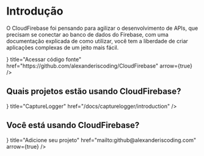 # Introdução


O CloudFirebase foi pensando para agilizar o desenvolvimento de APIs, que precisam se conectar ao banco de dados do Firebase, com uma documentação explicada de como utilizar, você tem a liberdade de criar aplicações complexas de um jeito mais fácil.

<div className="docs-cards mt-4 gap-4">
  <Card icon={<CodeBracketIcon className="w-6 h-6" aria-hidden="true" />} title="Acessar código fonte" href="https://github.com/alexanderiscoding/CloudFirebase" arrow={true} />
</div>

## Quais projetos estão usando CloudFirebase?

<div className="docs-cards mt-4 gap-4">
  <Card icon={<ArchiveBoxIcon className="w-6 h-6" aria-hidden="true" />} title="CaptureLogger" href="/docs/capturelogger/introduction" />
</div>

## Você está usando CloudFirebase?

<div className="docs-cards mt-4 gap-4">
  <Card icon={<AtSymbolIcon className="w-6 h-6" aria-hidden="true" />} title="Adicione seu projeto" href="mailto:github@alexanderiscoding.com" arrow={true} />
</div>
